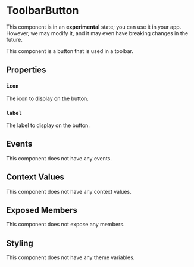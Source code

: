 
# ToolbarButton

<Callout type="info" emoji="ℹ️">This component is in an **experimental** state; you can use it in your app. However, we may modify it, and it may even have breaking changes in the future.</Callout>

This component is a button that is used in a toolbar.

## Properties

### `icon`

The icon to display on the button.

### `label`

The label to display on the button.

## Events

This component does not have any events.

## Context Values

This component does not have any context values.

## Exposed Members

This component does not expose any members.

## Styling

This component does not have any theme variables.
